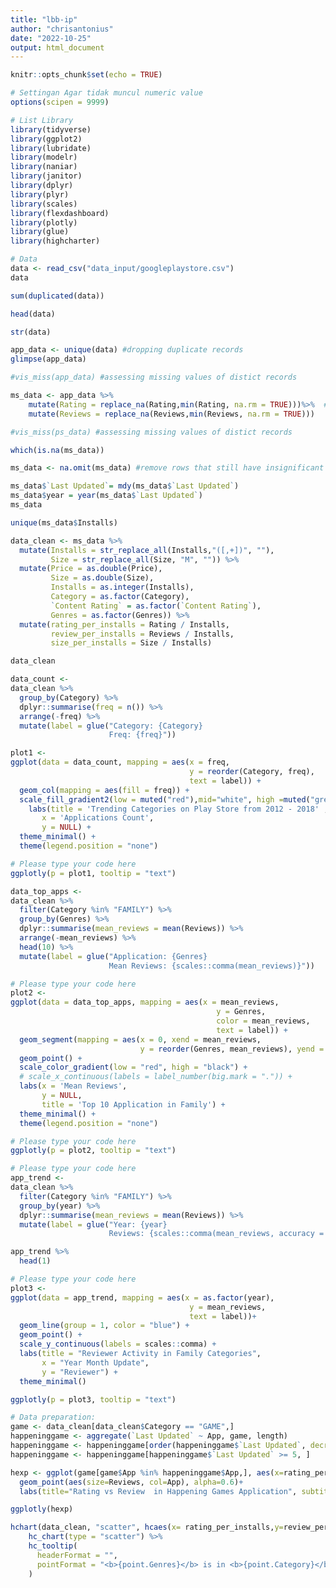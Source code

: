 ---
title: "lbb-ip"
author: "chrisantonius"
date: "2022-10-25"
output: html_document
---

```{r setup, include=FALSE}
knitr::opts_chunk$set(echo = TRUE)
```

```{r}
# Settingan Agar tidak muncul numeric value
options(scipen = 9999)

# List Library
library(tidyverse)
library(ggplot2)
library(lubridate)
library(modelr)
library(naniar)
library(janitor)
library(dplyr)
library(plyr)
library(scales)
library(flexdashboard)
library(plotly)
library(glue)
library(highcharter)

# Data
data <- read_csv("data_input/googleplaystore.csv")
data
```
```{r}
sum(duplicated(data))
```
```{r}
head(data)
```

```{r}
str(data)
```
```{r}
app_data <- unique(data) #dropping duplicate records
glimpse(app_data)

#vis_miss(app_data) #assessing missing values of distict records

ms_data <- app_data %>%
    mutate(Rating = replace_na(Rating,min(Rating, na.rm = TRUE)))%>%  #replacing "NA" values of Rating with minimum rating value(to support calculations of colunms)
    mutate(Reviews = replace_na(Reviews,min(Reviews, na.rm = TRUE)))   #replacing "NA" values of Reviews with minimum review value(to support calculations of colunms)

#vis_miss(ps_data) #assessing missing values of distict records
```

```{r}
which(is.na(ms_data))
```


```{r}
ms_data <- na.omit(ms_data) #remove rows that still have insignificant na values 
```
```{r}
ms_data$`Last Updated`= mdy(ms_data$`Last Updated`)
ms_data$year = year(ms_data$`Last Updated`)
ms_data
```

```{r}
unique(ms_data$Installs)
```


```{r}
data_clean <- ms_data %>%
  mutate(Installs = str_replace_all(Installs,"([,+])", ""),
         Size = str_replace_all(Size, "M", "")) %>%
  mutate(Price = as.double(Price),
         Size = as.double(Size),
         Installs = as.integer(Installs),
         Category = as.factor(Category),
         `Content Rating` = as.factor(`Content Rating`),
         Genres = as.factor(Genres)) %>% 
  mutate(rating_per_installs = Rating / Installs,
         review_per_installs = Reviews / Installs,
         size_per_installs = Size / Installs)
```


```{r}
data_clean
```


```{r}
data_count <- 
data_clean %>% 
  group_by(Category) %>% 
  dplyr::summarise(freq = n()) %>% 
  arrange(-freq) %>% 
  mutate(label = glue("Category: {Category}
                      Freq: {freq}"))
```


```{r}
plot1 <- 
ggplot(data = data_count, mapping = aes(x = freq, 
                                        y = reorder(Category, freq),
                                        text = label)) +
  geom_col(mapping = aes(fill = freq)) +
  scale_fill_gradient2(low = muted("red"),mid="white", high =muted("green") ) +
    labs(title = 'Trending Categories on Play Store from 2012 - 2018' ,
       x = 'Applications Count',
       y = NULL) +
  theme_minimal() +
  theme(legend.position = "none") 
```

```{r}
# Please type your code here
ggplotly(p = plot1, tooltip = "text")
```

```{r}
data_top_apps <- 
data_clean %>% 
  filter(Category %in% "FAMILY") %>% 
  group_by(Genres) %>% 
  dplyr::summarise(mean_reviews = mean(Reviews)) %>% 
  arrange(-mean_reviews) %>% 
  head(10) %>% 
  mutate(label = glue("Application: {Genres}
                      Mean Reviews: {scales::comma(mean_reviews)}"))
```



```{r}
# Please type your code here
plot2 <- 
ggplot(data = data_top_apps, mapping = aes(x = mean_reviews, 
                                              y = Genres,
                                              color = mean_reviews,
                                              text = label)) +
  geom_segment(mapping = aes(x = 0, xend = mean_reviews, 
                             y = reorder(Genres, mean_reviews), yend = Genres)) +
  geom_point() +
  scale_color_gradient(low = "red", high = "black") +
  # scale_x_continuous(labels = label_number(big.mark = ".")) +
  labs(x = 'Mean Reviews',
       y = NULL,
       title = 'Top 10 Application in Family') +
  theme_minimal() +
  theme(legend.position = "none") 
```

```{r}
# Please type your code here
ggplotly(p = plot2, tooltip = "text")
```


```{r}
# Please type your code here
app_trend <- 
data_clean %>% 
  filter(Category %in% "FAMILY") %>% 
  group_by(year) %>% 
  dplyr::summarise(mean_reviews = mean(Reviews)) %>% 
  mutate(label = glue("Year: {year}
                      Reviews: {scales::comma(mean_reviews, accuracy = 0.01)}"))

app_trend %>% 
  head(1)
```

```{r}
# Please type your code here
plot3 <- 
ggplot(data = app_trend, mapping = aes(x = as.factor(year), 
                                        y = mean_reviews, 
                                        text = label))+
  geom_line(group = 1, color = "blue") +
  geom_point() +
  scale_y_continuous(labels = scales::comma) +
  labs(title = "Reviewer Activity in Family Categories",
       x = "Year Month Update",
       y = "Reviewer") +
  theme_minimal()
```

```{r}
ggplotly(p = plot3, tooltip = "text")
```



```{r}
# Data preparation:
game <- data_clean[data_clean$Category == "GAME",]
happeninggame <- aggregate(`Last Updated` ~ App, game, length)
happeninggame <- happeninggame[order(happeninggame$`Last Updated`, decreasing=T), ]
happeninggame <- happeninggame[happeninggame$`Last Updated` >= 5, ]
```

```{r}
hexp <- ggplot(game[game$App %in% happeninggame$App,], aes(x=rating_per_installs, y=review_per_installs))+
  geom_point(aes(size=Reviews, col=App), alpha=0.6)+
  labs(title="Rating vs Review  in Happening Games Application", subtitle="Visualizing Rating vs Review, source: Google Play Store")

```

```{r}
ggplotly(hexp)
```


```{r}
hchart(data_clean, "scatter", hcaes(x= rating_per_installs,y=review_per_installs , name = Genres, group = Category)) %>% 
    hc_chart(type = "scatter") %>%
    hc_tooltip(
      headerFormat = "",
      pointFormat = "<b>{point.Genres}</b> is in <b>{point.Category}</b>"
    )
```

